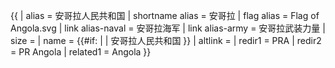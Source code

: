 {{ {{{1<noinclude>|country showdata</noinclude>}}}
| alias = 安哥拉人民共和国
| shortname alias = 安哥拉
| flag alias = Flag of Angola.svg
| link alias-naval = 安哥拉海军
| link alias-army = 安哥拉武装力量
| size = {{{size|}}}
| name = {{#if: {{{name|}}} | {{{name|}}} | 安哥拉人民共和国 }}
| altlink = {{{altlink|}}}
<noinclude>
| redir1 = PRA
| redir2 = PR Angola
| related1 = Angola
</noinclude>
}}